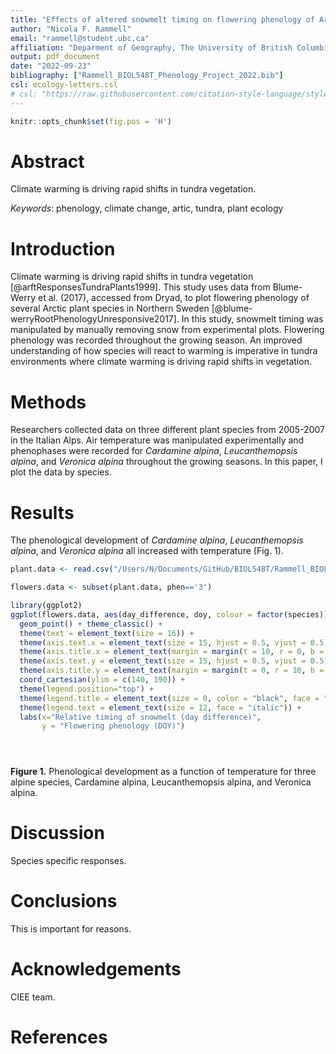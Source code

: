 ```yaml
---
title: "Effects of altered snowmelt timing on flowering phenology of Arctic plants"
author: "Nicola F. Rammell"
email: "rammell@student.ubc.ca"
affiliation: "Deparment of Geography, The University of British Columbia"
output: pdf_document
date: "2022-09-23"
bibliography: ["Rammell_BIOL548T_Phenology_Project_2022.bib"]
csl: ecology-letters.csl
# csl: "https://raw.githubusercontent.com/citation-style-language/styles/master/ecology-letters.csl" # Note: This is another option for accessing the ecology letters csl when online
---
```


```r
knitr::opts_chunk$set(fig.pos = 'H')
```

# Abstract

Climate warming is driving rapid shifts in tundra vegetation.

*Keywords*: phenology, climate change, artic, tundra, plant ecology

# Introduction

Climate warming is driving rapid shifts in tundra vegetation [@arftResponsesTundraPlants1999]. This study uses data from Blume-Werry et al. (2017), accessed from Dryad, to plot flowering phenology of several Arctic plant species in Northern Sweden [@blume-werryRootPhenologyUnresponsive2017]. In this study, snowmelt timing was manipulated by manually removing snow from experimental plots. Flowering phenology was recorded throughout the growing season. An improved understanding of how species will react to warming is imperative in tundra environments where climate warming is driving rapid shifts in vegetation.

# Methods

Researchers collected data on three different plant species from 2005-2007 in the Italian Alps. Air temperature was manipulated experimentally and phenophases were recorded for *Cardamine alpina*, *Leucanthemopsis alpina*, and *Veronica alpina* throughout the growing seasons. In this paper, I plot the data by species.

\newpage
# Results

The phenological development of *Cardamine alpina*, *Leucanthemopsis alpina*, and *Veronica alpina* all increased with temperature (Fig. 1).

```r

plant.data <- read.csv("/Users/N/Documents/GitHub/BIOL548T/Rammell_BIOL548T_Phenology_Project_2022/data/dryad/phenology.csv", header = TRUE)

flowers.data <- subset(plant.data, phen=='3')

library(ggplot2)
ggplot(flowers.data, aes(day_difference, doy, colour = factor(species))) +
  geom_point() + theme_classic() +
  theme(text = element_text(size = 16)) +
  theme(axis.text.x = element_text(size = 15, hjust = 0.5, vjust = 0.5)) +
  theme(axis.title.x = element_text(margin = margin(t = 10, r = 0, b = 0, l = 0))) +
  theme(axis.text.y = element_text(size = 15, hjust = 0.5, vjust = 0.5)) +
  theme(axis.title.y = element_text(margin = margin(t = 0, r = 10, b = 0, l = 0))) +
  coord_cartesian(ylim = c(140, 190)) +
  theme(legend.position="top") + 
  theme(legend.title = element_text(size = 0, color = "black", face = "bold")) +
  theme(legend.text = element_text(size = 12, face = "italic")) +
  labs(x="Relative timing of snowmelt (day difference)", 
       y = "Flowering phenology (DOY)") 





```

**Figure 1.** Phenological development as a function of temperature for three alpine species, Cardamine alpina, Leucanthemopsis alpina, and Veronica alpina.

# Discussion

Species specific responses.

# Conclusions

This is important for reasons.

# Acknowledgements

CIEE team.

\newpage
# References




